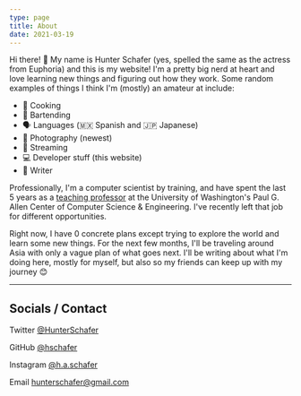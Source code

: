 ```yaml
---
type: page
title: About
date: 2021-03-19
---
```


Hi there! 👋 My name is Hunter Schafer (yes, spelled the same as the actress from Euphoria) and this is my website! I'm a pretty big nerd at heart and love
learning new things and figuring out how they work. Some random examples of things I think I'm (mostly) an amateur at include:

* 🍳 Cooking
* 🍹 Bartending
* 🗣️ Languages (🇲🇽 Spanish and 🇯🇵 Japanese)
* 📸 Photography (newest)
* 👾 Streaming
* 💻 Developer stuff (this website)
* 📝 Writer

Professionally, I'm a computer scientist by training, and have spent the last 5 years as a [teaching professor](https://homes.cs.washington.edu/~hschafer/) 
at the University of Washington's Paul G. Allen Center of Computer Science & Engineering. I've recently left that job for different opportunities.

Right now, I have 0 concrete plans except trying to explore the world and learn some new things. For the next few months, I'll be traveling around 
Asia with only a vague plan of what goes next. I'll be writing about what I'm doing here, mostly for myself, but also so my friends can keep
up with my journey 😊

---

## Socials / Contact

Twitter [@HunterSchafer](https://twitter.com/HunterSchafer)

GitHub [@hschafer](https://github.com/hschafer)

Instagram [@h.a.schafer](https://www.instagram.com/h.a.schafer/)

Email [hunterschafer@gmail.com](mailto:hunterschafer@gmail.com)
